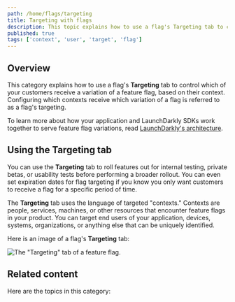 ```yaml
---
path: /home/flags/targeting
title: Targeting with flags
description: This topic explains how to use a flag's Targeting tab to control which of your customers receive a variation of a feature flag, based on their context.
published: true
tags: ['context', 'user', 'target', 'flag']
---
```


## Overview

This category explains how to use a flag's **Targeting** tab to control which of your customers receive a variation of a feature flag, based on their context. Configuring which contexts receive which variation of a flag is referred to as a flag's targeting.

To learn more about how your application and LaunchDarkly SDKs work together to serve feature flag variations, read [LaunchDarkly's architecture](/home/getting-started/architecture).

## Using the Targeting tab

You can use the **Targeting** tab to roll features out for internal testing, private betas, or usability tests before performing a broader rollout. You can even set expiration dates for flag targeting if you know you only want customers to receive a flag for a specific period of time.

The **Targeting** tab uses the language of targeted "contexts." Contexts are people, services, machines, or other resources that encounter feature flags in your product. You can target end users of your application, devices, systems, organizations, or anything else that can be uniquely identified.

Here is an image of a flag's **Targeting** tab:

![The "Targeting" tab of a feature flag.](flag-targeting-tab.png)

## Related content

Here are the topics in this category:

<ChildPageList path="/home/flags/targeting" unsorted="true" />
